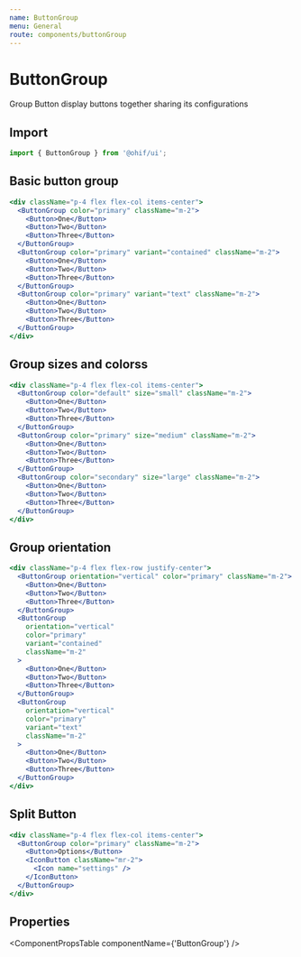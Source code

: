 ```yaml
---
name: ButtonGroup
menu: General
route: components/buttonGroup
---
```



# ButtonGroup

Group Button display buttons together sharing its configurations

## Import

```javascript
import { ButtonGroup } from '@ohif/ui';
```

## Basic button group

```jsx live
<div className="p-4 flex flex-col items-center">
  <ButtonGroup color="primary" className="m-2">
    <Button>One</Button>
    <Button>Two</Button>
    <Button>Three</Button>
  </ButtonGroup>
  <ButtonGroup color="primary" variant="contained" className="m-2">
    <Button>One</Button>
    <Button>Two</Button>
    <Button>Three</Button>
  </ButtonGroup>
  <ButtonGroup color="primary" variant="text" className="m-2">
    <Button>One</Button>
    <Button>Two</Button>
    <Button>Three</Button>
  </ButtonGroup>
</div>
```

## Group sizes and colorss

```jsx live
<div className="p-4 flex flex-col items-center">
  <ButtonGroup color="default" size="small" className="m-2">
    <Button>One</Button>
    <Button>Two</Button>
    <Button>Three</Button>
  </ButtonGroup>
  <ButtonGroup color="primary" size="medium" className="m-2">
    <Button>One</Button>
    <Button>Two</Button>
    <Button>Three</Button>
  </ButtonGroup>
  <ButtonGroup color="secondary" size="large" className="m-2">
    <Button>One</Button>
    <Button>Two</Button>
    <Button>Three</Button>
  </ButtonGroup>
</div>
```

## Group orientation

```jsx live
<div className="p-4 flex flex-row justify-center">
  <ButtonGroup orientation="vertical" color="primary" className="m-2">
    <Button>One</Button>
    <Button>Two</Button>
    <Button>Three</Button>
  </ButtonGroup>
  <ButtonGroup
    orientation="vertical"
    color="primary"
    variant="contained"
    className="m-2"
  >
    <Button>One</Button>
    <Button>Two</Button>
    <Button>Three</Button>
  </ButtonGroup>
  <ButtonGroup
    orientation="vertical"
    color="primary"
    variant="text"
    className="m-2"
  >
    <Button>One</Button>
    <Button>Two</Button>
    <Button>Three</Button>
  </ButtonGroup>
</div>
```

## Split Button

```jsx live
<div className="p-4 flex flex-col items-center">
  <ButtonGroup color="primary" className="m-2">
    <Button>Options</Button>
    <IconButton className="mr-2">
      <Icon name="settings" />
    </IconButton>
  </ButtonGroup>
</div>
```

## Properties

<ComponentPropsTable componentName={'ButtonGroup'} />
